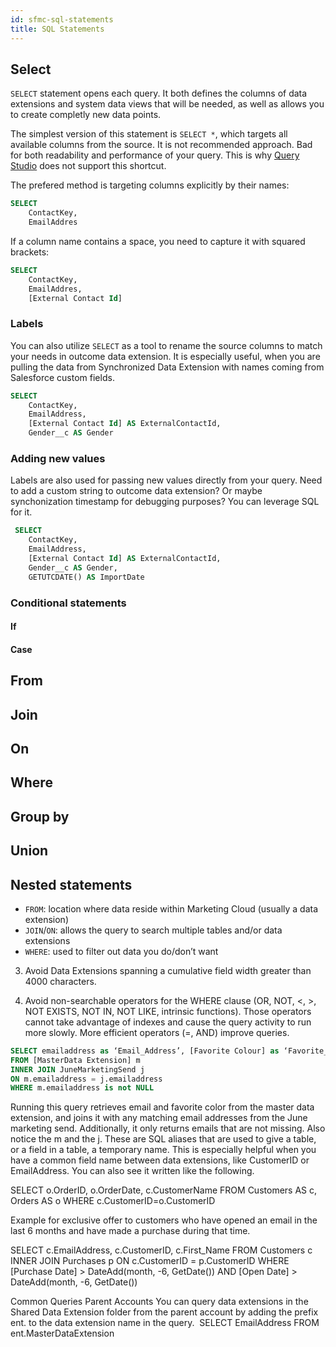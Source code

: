 ```yaml
---
id: sfmc-sql-statements
title: SQL Statements
---
```



<LeadText content='All you need to know about SQL to segment your contacts in SFMC.' />

## Select

`SELECT` statement opens each query. It both defines the columns of data extensions and system data views that will be needed, as well as allows you to create completly new data points.

The simplest version of this statement is `SELECT *`, which targets all available columns from the source. It is not recommended approach. Bad for both readability and performance of your query. This is why [Query Studio](/docs/sql/sfmc-sql-basics#query-studio) does not support this shortcut.

The prefered method is targeting columns explicitly by their names:

```sql
SELECT
    ContactKey,
    EmailAddres
```

If a column name contains a space, you need to capture it with squared brackets:

```sql {4}
SELECT
    ContactKey,
    EmailAddres,
    [External Contact Id]
```

### Labels

You can also utilize `SELECT` as a tool to rename the source columns to match your needs in outcome data extension. It is especially useful, when you are pulling the data from Synchronized Data Extension with names coming from Salesforce custom fields.

```sql {4-5}
SELECT
    ContactKey,
    EmailAddress,
    [External Contact Id] AS ExternalContactId,
    Gender__c AS Gender
```

### Adding new values

Labels are also used for passing new values directly from your query. Need to add a custom string to outcome data extension? Or maybe synchonization timestamp for debugging purposes? You can leverage SQL for it.

```sql {6} title="Add custom column labaled 'ImportDate' with value equal to the UTC time of the script execution for each record"
 SELECT
    ContactKey,
    EmailAddress,
    [External Contact Id] AS ExternalContactId,
    Gender__c AS Gender,
    GETUTCDATE() AS ImportDate
```

### Conditional statements

#### If

#### Case

## From

## Join

## On

## Where

## Group by

## Union

## Nested statements

* `FROM`: location where data reside within Marketing Cloud (usually a data extension)
* `JOIN`/`ON`: allows the query to search multiple tables and/or data extensions
* `WHERE`: used to filter out data you do/don’t want

3. Avoid Data Extensions spanning a cumulative field width greater than 4000 characters.

1. Avoid non-searchable operators for the WHERE clause (OR, NOT, <, >, NOT EXISTS, NOT IN, NOT LIKE, intrinsic functions). Those operators cannot take advantage of indexes and cause the query activity to run more slowly. More efficient operators (=, AND) improve queries.

```sql
SELECT emailaddress as ‘Email_Address’, [Favorite Colour] as ‘Favorite_Color’
FROM [MasterData Extension] m
INNER JOIN JuneMarketingSend j
ON m.emailaddress = j.emailaddress
WHERE m.emailaddress is not NULL
```

Running this query retrieves email and favorite color from the master data extension, and joins it with any matching email addresses from the June marketing send. Additionally, it only returns emails that are not missing. Also notice the m and the j. These are SQL aliases that are used to give a table, or a field in a table, a temporary name. This is especially helpful when you have a common field name between data extensions, like CustomerID or EmailAddress. You can also see it written like the following.

SELECT o.OrderID, o.OrderDate, c.CustomerName
FROM Customers AS c, Orders AS o
WHERE c.CustomerID=o.CustomerID

Example for exclusive offer to customers who have opened an email in the last 6 months and have made a purchase during that time.

SELECT c.EmailAddress, c.CustomerID, c.First_Name
FROM Customers c
INNER JOIN Purchases p
ON c.CustomerID = p.CustomerID
WHERE [Purchase Date] > DateAdd(month, -6, GetDate()) AND [Open Date] > DateAdd(month, -6, GetDate())


Common Queries
Parent Accounts
You can query data extensions in the Shared Data Extension folder from the parent account by adding the prefix ent. to the data extension name in the query. 
SELECT EmailAddress
FROM ent.MasterDataExtension


